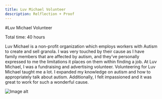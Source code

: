 ```yaml
---
title: Luv Michael Volunteer
description: Relflection + Proof
---
```


#Luv Michael Volunteer


Total time: 40 hours

Luv Michael is a non-profit organization which employs workers with Autism to create and sell granola. I was very touched by their cause as I have family members that are affected by autism, and they’ve personally expressed to me the limitations it places on them within finding a job. At Luv Michael, I was a fundraising and advertising volunteer. Volunteering for Luv Michael taught me a lot. I expanded my knowledge on autism and how to appropriately talk about autism. Additionally, I felt impassioned and it was great to work for such a wonderful cause.

<img src={https://i.imgur.com/OoqdAkh.png} alt="Image alt" />
